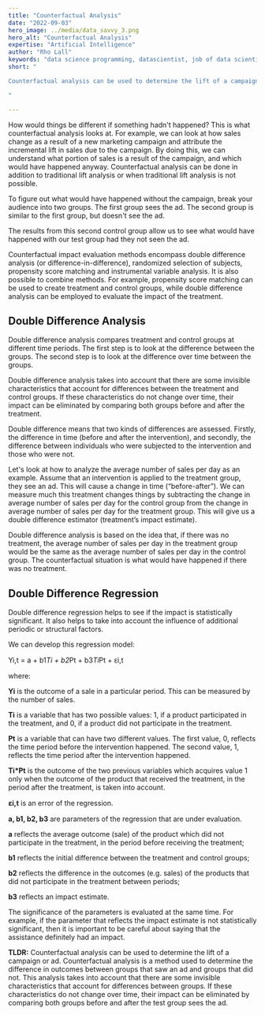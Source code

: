 ```yaml
---
title: "Counterfactual Analysis"
date: "2022-09-03"
hero_image: ../media/data_savvy_3.png
hero_alt: "Counterfactual Analysis"
expertise: "Artificial Intelligence"
author: "Rho Lall"
keywords: "data science programming, datascientist, job of data scientist, data driven insights, data driven solutions"
short: "

Counterfactual analysis can be used to determine the lift of a campaign or ad. 

"

---
```

How would things be different if something hadn't happened? This is what counterfactual analysis looks at. For example, we can look at how sales change as a result of a new marketing campaign and attribute the incremental lift in sales due to the campaign. By doing this, we can understand what portion of sales is a result of the campaign, and which would have happened anyway. Counterfactual analysis can be done in addition to traditional lift analysis or when traditional lift analysis is not possible.

To figure out what would have happened without the campaign, break your audience into two groups. The first group sees the ad. The second group is similar to the first group, but doesn't see the ad.

The results from this second control group allow us to see what would have happened with our test group had they not seen the ad.

Counterfactual impact evaluation methods encompass double difference analysis (or difference-in-difference), randomized selection of subjects, propensity score matching and instrumental variable analysis. It is also possible to combine methods. For example, propensity score matching can be used to create treatment and control groups, while double difference analysis can be employed to evaluate the impact of the treatment.

## Double Difference Analysis
Double difference analysis compares treatment and control groups at different time periods. The first step is to look at the difference between the groups. The second step is to look at the difference over time between the groups.

Double difference analysis takes into account that there are some invisible characteristics that account for differences between the treatment and control groups. If these characteristics do not change over time, their impact can be eliminated by comparing both groups before and after the treatment.

Double difference means that two kinds of differences are assessed. Firstly, the difference in time (before and after the intervention), and secondly, the difference between individuals who were subjected to the intervention and those who were not.

Let's look at how to analyze the average number of sales per day as an example. Assume that an intervention is applied to the treatment group, they see an ad. This will cause a change in time (“before-after”). We can measure much this treatment changes things by subtracting the change in average number of sales per day for the control group from the change in average number of sales per day for the treatment group. This will give us a double difference estimator (treatment’s impact estimate).

Double difference analysis is based on the idea that, if there was no treatment, the average number of sales per day in the treatment group would be the same as the average number of sales per day in the control group. The counterfactual situation is what would have happened if there was no treatment.

## Double Difference Regression
Double difference regression helps to see if the impact is statistically significant. It also helps to take into account the influence of additional periodic or structural factors.

We can develop this regression model:

Yi,t = a + b1*Ti + b2*Pt + b3*Ti*Pt + ԑi,t

where:

**Yi** is the outcome of a sale in a particular period. This can be measured by the number of sales.

**Ti** is a variable that has two possible values: 1, if a product participated in the treatment, and 0, if a product did not participate in the treatment.

**Pt** is a variable that can have two different values. The first value, 0, reflects the time period before the intervention happened. The second value, 1, reflects the time period after the intervention happened.

**Ti*Pt** is the outcome of the two previous variables which acquires value 1 only when the outcome of the product that received the treatment, in the period after the treatment, is taken into account.

**ԑi,t** is an error of the regression.

**a, b1, b2, b3** are parameters of the regression that are under evaluation.

**a** reflects the average outcome (sale) of the product which did not participate in the treatment, in the period before receiving the treatment;

**b1** reflects the initial difference between the treatment and control groups;

**b2** reflects the difference in the outcomes (e.g. sales) of the products that did not participate in the treatment between periods;

**b3** reflects an impact estimate.

The significance of the parameters is evaluated at the same time. For example, if the parameter that reflects the impact estimate is not statistically significant, then it is important to be careful about saying that the assistance definitely had an impact.

**TLDR:** Counterfactual analysis can be used to determine the lift of a campaign or ad. Counterfactual analysis is a method used to determine the difference in outcomes between groups that saw an ad and groups that did not. This analysis takes into account that there are some invisible characteristics that account for differences between groups. If these characteristics do not change over time, their impact can be eliminated by comparing both groups before and after the test group sees the ad.